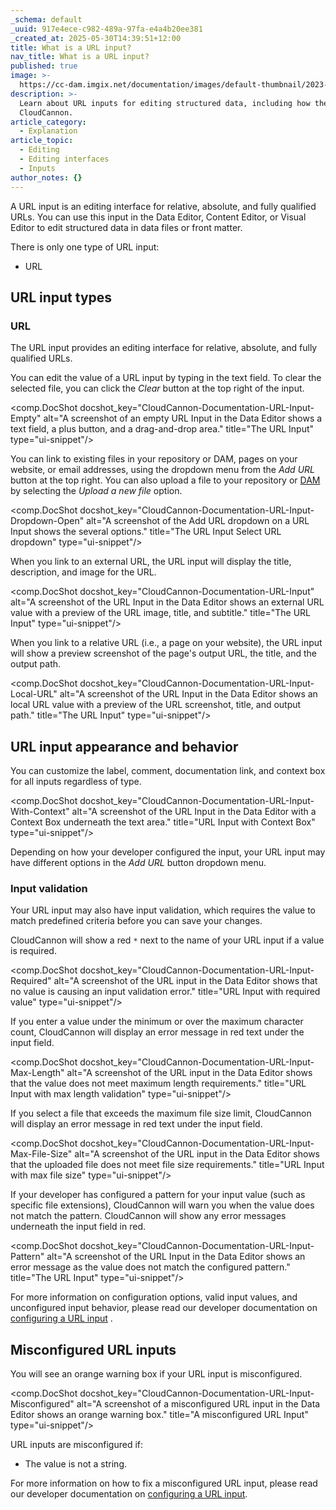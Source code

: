 ```yaml
---
_schema: default
_uuid: 917e4ece-c982-489a-97fa-e4a4b20ee381
_created_at: 2025-05-30T14:39:51+12:00
title: What is a URL input?
nav_title: What is a URL input?
published: true
image: >-
  https://cc-dam.imgix.net/documentation/images/default-thumbnail/2023-Q4/CloudCannon-Documentation-Thumbnail.png
description: >-
  Learn about URL inputs for editing structured data, including how they work in
  CloudCannon.
article_category:
  - Explanation
article_topic:
  - Editing
  - Editing interfaces
  - Inputs
author_notes: {}
---
```

A URL input is an editing interface for relative, absolute, and fully qualified URLs. You can use this input in the Data Editor, Content Editor, or Visual Editor to edit structured data in data files or front matter.

There is only one type of URL input:

* URL

## URL input types

### URL

The URL input provides an editing interface for relative, absolute, and fully qualified URLs.

You can edit the value of a URL input by typing in the text field. To clear the selected file, you can click the *Clear* button at the top right of the input.

<comp.DocShot docshot_key="CloudCannon-Documentation-URL-Input-Empty" alt="A screenshot of an empty URL Input in the Data Editor shows a text field, a plus button, and a drag-and-drop area." title="The URL Input" type="ui-snippet"/>

You can link to existing files in your repository or DAM, pages on your website, or email addresses, using the dropdown menu from the *Add URL* button at the top right. You can also upload a file to your repository or [DAM](/documentation/articles/integrating-your-dam-with-cloudcannon/) by selecting the *Upload a new file* option.

<comp.DocShot docshot_key="CloudCannon-Documentation-URL-Input-Dropdown-Open" alt="A screenshot of the Add URL dropdown on a URL Input shows the several options." title="The URL Input Select URL dropdown" type="ui-snippet"/>

When you link to an external URL, the URL input will display the title, description, and image for the URL.

<comp.DocShot docshot_key="CloudCannon-Documentation-URL-Input" alt="A screenshot of the URL Input in the Data Editor shows an external URL value with a preview of the URL image, title, and subtitle." title="The URL Input" type="ui-snippet"/>

When you link to a relative URL (i.e., a page on your website), the URL input will show a preview screenshot of the page's output URL, the title, and the output path.

<comp.DocShot docshot_key="CloudCannon-Documentation-URL-Input-Local-URL" alt="A screenshot of the URL Input in the Data Editor shows an local URL value with a preview of the URL screenshot, title, and output path." title="The URL Input" type="ui-snippet"/>

## URL input appearance and behavior

You can customize the label, comment, documentation link, and context box for all inputs regardless of type.

<comp.DocShot docshot_key="CloudCannon-Documentation-URL-Input-With-Context" alt="A screenshot of the URL Input in the Data Editor with a Context Box underneath the text area." title="URL Input with Context Box" type="ui-snippet"/>

Depending on how your developer configured the input, your URL input may have different options in the *Add URL* button dropdown menu.

### Input validation

Your URL input may also have input validation, which requires the value to match predefined criteria before you can save your changes.

CloudCannon will show a red `*` next to the name of your URL input if a value is required.

<comp.DocShot docshot_key="CloudCannon-Documentation-URL-Input-Required" alt="A screenshot of the URL input in the Data Editor shows that no value is causing an input validation error." title="URL Input with required value" type="ui-snippet"/>

If you enter a value under the minimum or over the maximum character count, CloudCannon will display an error message in red text under the input field.

<comp.DocShot docshot_key="CloudCannon-Documentation-URL-Input-Max-Length" alt="A screenshot of the URL input in the Data Editor shows that the value does not meet maximum length requirements." title="URL Input with max length validation" type="ui-snippet"/>

If you select a file that exceeds the maximum file size limit, CloudCannon will display an error message in red text under the input field.

<comp.DocShot docshot_key="CloudCannon-Documentation-URL-Input-Max-File-Size" alt="A screenshot of the URL input in the Data Editor shows that the uploaded file does not meet file size requirements." title="URL Input with max file size" type="ui-snippet"/>

If your developer has configured a pattern for your input value (such as specific file extensions), CloudCannon will warn you when the value does not match the pattern. CloudCannon will show any error messages underneath the input field in red.

<comp.DocShot docshot_key="CloudCannon-Documentation-URL-Input-Pattern" alt="A screenshot of the URL Input in the Data Editor shows an error message as the value does not match the configured pattern." title="The URL Input" type="ui-snippet"/>

For more information on configuration options, valid input values, and unconfigured input behavior, please read our developer documentation on [configuring a URL input](/documentation/articles/configure-a-url-input/) .

## Misconfigured URL inputs

You will see an orange warning box if your URL input is misconfigured.

<comp.DocShot docshot_key="CloudCannon-Documentation-URL-Input-Misconfigured" alt="A screenshot of a misconfigured URL input in the Data Editor shows an orange warning box." title="A misconfigured URL Input" type="ui-snippet"/>

URL inputs are misconfigured if:

* The value is not a string.

For more information on how to fix a misconfigured URL input, please read our developer documentation on [configuring a URL input](/documentation/articles/configure-a-url-input/).